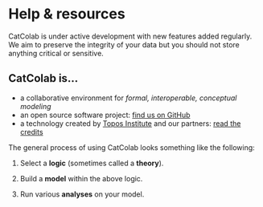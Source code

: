
# Help & resources

<Warning>
CatColab is under active development with new features added regularly. We aim
to preserve the integrity of your data but you should not store anything
critical or sensitive.
</Warning>

## CatColab is...

- a collaborative environment for *formal, interoperable, conceptual modeling*
- an open source software project: [find us on
  GitHub](https://github.com/ToposInstitute/CatColab)
- a technology created by [Topos Institute](https://topos.site/) and our
  partners: <A href="credits">read the credits</A>

<Summary>
The general process of using CatColab looks something like the following:

1. Select a **logic** (sometimes called a **theory**).

2. Build a **model** within the above logic.

3. Run various **analyses** on your model.
</Summary>
